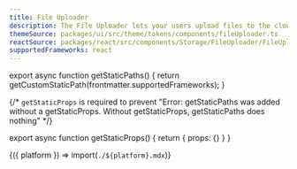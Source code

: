 ```yaml
---
title: File Uploader
description: The File Uploader lets your users upload files to the cloud.
themeSource: packages/ui/src/theme/tokens/components/fileUploader.ts
reactSource: packages/react/src/components/Storage/FileUploader/FileUploader.tsx
supportedFrameworks: react
---
```



export async function getStaticPaths() {
  return getCustomStaticPath(frontmatter.supportedFrameworks);
}

{/*  `getStaticProps` is required to prevent "Error: getStaticPaths was added without a getStaticProps. Without getStaticProps, getStaticPaths does nothing" */}

export async function getStaticProps() {
  return { props: {} }
}

<Fragment>{({ platform }) => import(`./${platform}.mdx`)}</Fragment>
